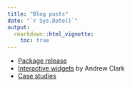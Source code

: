 ```yaml
---
title: "Blog posts"
date: "`r Sys.Date()`"
output: 
  rmarkdown::html_vignette:
    toc: true
---
```



 * [Package release](https://rpubs.com/muuankarski/27120)
 * [Interactive widgets](https://www.mytinyshinys.com/2017/07/11/eurostat/) by Andrew Clark
 * [Case studies](http://ropengov.github.io/r/2015/05/01/eurostat-package-examples/)
 
